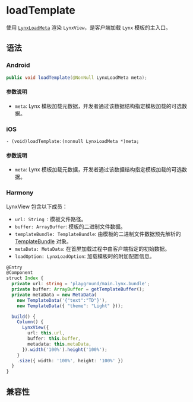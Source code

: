 # loadTemplate

使用 [`LynxLoadMeta`](../lynx-load-meta.mdx) 渲染 `LynxView`，是客户端加载 `Lynx` 模板的主入口。

## 语法

### Android

```java
public void loadTemplate(@NonNull LynxLoadMeta meta);
```

#### 参数说明

- `meta`: Lynx 模板加载元数据，开发者通过该数据结构指定模板加载的可选数据。

### iOS

```objc
- (void)loadTemplate:(nonnull LynxLoadMeta *)meta;
```

#### 参数说明

- `meta`: Lynx 模板加载元数据，开发者通过该数据结构指定模板加载的可选数据。

### Harmony

LynxView 包含以下成员：

- `url: String `: 模板文件路径。
- `buffer: ArrayBuffer`: 模板的二进制文件数据。
- `templateBundle: TemplateBundle`: 由模板的二进制文件数据预先解析的 [TemplateBundle](../template-bundle) 对象。
- `metaData: MetaData`: 在首屏加载过程中由客户端指定的初始数据。
- `loadOption: LynxLoadOption`: 加载模板时的附加配置信息。


```typescript
@Entry
@Component
struct Index {
  private url: string = 'playground/main.lynx.bundle';
  private buffer: ArrayBuffer = getTemplateBuffer();
  private metaData = new MetaData(
    new TemplateData('{"text":"TD"}'),
    new TemplateData({ "theme": "Light" }));

  build() {
    Column() {
      LynxView({
        url: this.url,
        buffer: this.buffer,
        metadata: this.metaData,
      }).width('100%').height('100%');
    }
    .size({ width: '100%', height: '100%' })
  }
}
```

## 兼容性


<LegacyCompatTable metadata="lynx-native-api/lynx-view/load-template" />
